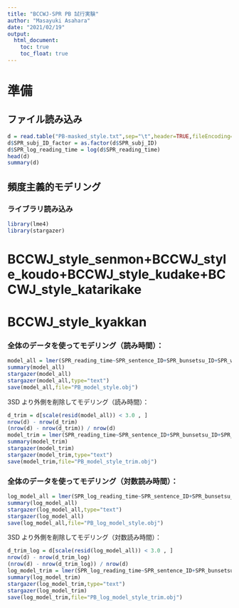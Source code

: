 ```yaml
---
title: "BCCWJ-SPR PB 試行実験"
author: "Masayuki Asahara"
date: "2021/02/19"
output:
  html_document:
    toc: true
    toc_float: true    
---
```


# 準備
## ファイル読み込み
```r
d = read.table("PB-masked_style.txt",sep="\t",header=TRUE,fileEncoding="UTF-8")
d$SPR_subj_ID_factor = as.factor(d$SPR_subj_ID)
d$SPR_log_reading_time = log(d$SPR_reading_time)
head(d)
summary(d)
```

## 頻度主義的モデリング
### ライブラリ読み込み
```r
library(lme4)
library(stargazer)
```
# BCCWJ_style_senmon+BCCWJ_style_koudo+BCCWJ_style_kudake+BCCWJ_style_katarikake
# BCCWJ_style_kyakkan

### 全体のデータを使ってモデリング（読み時間）：
```r
model_all = lmer(SPR_reading_time~SPR_sentence_ID+SPR_bunsetsu_ID+SPR_word_length+DepPara_depnum+SPR_trial+BCCWJ_style_senmon+BCCWJ_style_koudo+BCCWJ_style_kudake+BCCWJ_style_katarikake+(1|SPR_subj_ID_factor)+(1|BCCWJ_Sample_ID),data=d,REML=FALSE)
summary(model_all)
stargazer(model_all)
stargazer(model_all,type="text")
save(model_all,file="PB_model_style.obj")
```
3SD より外側を削除してモデリング（読み時間）：
```r
d_trim = d[scale(resid(model_all)) < 3.0 , ]
nrow(d) - nrow(d_trim)
(nrow(d) - nrow(d_trim)) / nrow(d)
model_trim = lmer(SPR_reading_time~SPR_sentence_ID+SPR_bunsetsu_ID+SPR_word_length+DepPara_depnum+SPR_trial+BCCWJ_style_senmon+BCCWJ_style_koudo+BCCWJ_style_kudake+BCCWJ_style_katarikake+(1|SPR_subj_ID_factor)+(1|BCCWJ_Sample_ID),data=d,REML=FALSE)
summary(model_trim)
stargazer(model_trim)
stargazer(model_trim,type="text")
save(model_trim,file="PB_model_style_trim.obj")
```

### 全体のデータを使ってモデリング（対数読み時間）：
```r
log_model_all = lmer(SPR_log_reading_time~SPR_sentence_ID+SPR_bunsetsu_ID+SPR_word_length+DepPara_depnum+SPR_trial+BCCWJ_style_senmon+BCCWJ_style_koudo+BCCWJ_style_kudake+BCCWJ_style_katarikake+(1|SPR_subj_ID_factor)+(1|BCCWJ_Sample_ID),data=d,REML=FALSE)
summary(log_model_all)
stargazer(log_model_all,type="text")
stargazer(log_model_all)
save(log_model_all,file="PB_log_model_style.obj")
```
3SD より外側を削除してモデリング（対数読み時間）：
```r
d_trim_log = d[scale(resid(log_model_all)) < 3.0 , ]
nrow(d) - nrow(d_trim_log)
(nrow(d) - nrow(d_trim_log)) / nrow(d)
log_model_trim = lmer(SPR_log_reading_time~SPR_sentence_ID+SPR_bunsetsu_ID+SPR_word_length+DepPara_depnum+SPR_trial+BCCWJ_style_senmon+BCCWJ_style_koudo+BCCWJ_style_kudake+BCCWJ_style_katarikake+(1|SPR_subj_ID_factor)+(1|BCCWJ_Sample_ID),data=d_trim_log,REML=FALSE)
summary(log_model_trim)
stargazer(log_model_trim,type="text")
stargazer(log_model_trim)
save(log_model_trim,file="PB_log_model_style_trim.obj")
```

